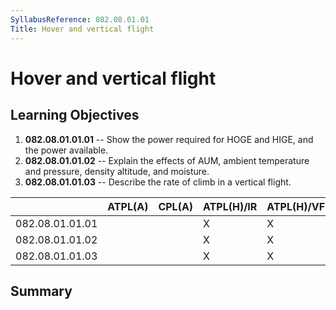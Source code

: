 ```yaml
---
SyllabusReference: 082.08.01.01
Title: Hover and vertical flight
---
```


# Hover and vertical flight

## Learning Objectives

1.  **082.08.01.01.01** -- Show the power required for HOGE and HIGE, and the
    power available.
2.  **082.08.01.01.02** -- Explain the effects of AUM, ambient temperature and
    pressure, density altitude, and moisture.
3.  **082.08.01.01.03** -- Describe the rate of climb in a vertical flight.

|                 | ATPL(A) | CPL(A) | ATPL(H)/IR | ATPL(H)/VFR | CPL(H) | IR  | CBIR(A) |
| --------------- | ------- | ------ | ---------- | ----------- | ------ | --- | ------- |
| 082.08.01.01.01 |         |        | X          | X           | X      |     |         |
| 082.08.01.01.02 |         |        | X          | X           | X      |     |         |
| 082.08.01.01.03 |         |        | X          | X           | X      |     |         |

## Summary
